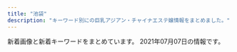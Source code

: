 ```yaml
---
title: "池袋"
description: "キーワード別にの巨乳アジアン・チャイナエステ嬢情報をまとめました。"
---
```


新着画像と新着キーワードをまとめています。
2021年07月07日の情報です。

<DmmAffiliateIns />
<KeywordTable
  shops={
    [
    {
        "station": "JR\u6c60\u888b\u99c5\u897f\u53e3",
        "name": "\u6e80\u6708\u5802",
        "url": "http://mangetsudou.tyo.cm/",
        "keywords": {},
        "img_links": []
    },
    {
        "url": "http://manian-ikebukuro.com/",
        "station": "JR\u6c60\u888b\u99c5\u6771\u53e3",
        "img_links": [
            "http://manian-ikebukuro.com/image/cast/cast_68_1_l.jpg",
            "http://manian-ikebukuro.com/image/cast/cast_71_1_s.jpg",
            "http://manian-ikebukuro.com/image/cast/cast_67_1_l.jpg",
            "http://manian-ikebukuro.com/image/cast/cast_64_1_s.jpg",
            "http://manian-ikebukuro.com/image/cast/cast_74_2_l.jpg",
            "http://manian-ikebukuro.com/img/bar_staff.png",
            "http://manian-ikebukuro.com/image/cast/cast_80_2_l.jpg",
            "http://manian-ikebukuro.com/image/cast/cast_47_2_l.jpg",
            "http://manian-ikebukuro.com/image/cast/cast_6_1_s.jpg",
            "http://manian-ikebukuro.com/image/cast/cast_73_2_l.jpg",
            "http://manian-ikebukuro.com/image/cast/10x10.jpg",
            "http://manian-ikebukuro.com/img/spSite.jpg",
            "http://manian-ikebukuro.com/image/cast/cast_73_1_s.jpg",
            "http://manian-ikebukuro.com/image/cast/cast_63_1_s.jpg",
            "http://manian-ikebukuro.com/image/cast/cast_80_1_s.jpg",
            "http://manian-ikebukuro.com/image/cast/cast_70_1_l.jpg",
            "http://manian-ikebukuro.com/img/bar_profile.png",
            "http://manian-ikebukuro.com/image/cast/cast_80_1_l.jpg",
            "http://manian-ikebukuro.com/image/cast/cast_63_1_l.jpg",
            "http://manian-ikebukuro.com/image/cast/cast_74_1_s.jpg",
            "http://manian-ikebukuro.com/img/header0.jpg",
            "http://manian-ikebukuro.com/image/cast/cast_47_1_s.jpg",
            "http://manian-ikebukuro.com/image/cast/cast_69_1_s.jpg",
            "http://manian-ikebukuro.com/image/cast/no_image.jpg",
            "http://manian-ikebukuro.com/image/cast/cast_68_1_s.jpg",
            "http://manian-ikebukuro.com/image/cast/cast_77_1_s.jpg",
            "http://manian-ikebukuro.com/image/cast/cast_67_2_l.jpg",
            "http://manian-ikebukuro.com/img/pickupGirl.png",
            "http://manian-ikebukuro.com/image/cast/cast_69_1_l.jpg",
            "http://manian-ikebukuro.com/img/news1.png",
            "http://manian-ikebukuro.com/img/tel.png",
            "http://manian-ikebukuro.com/image/cast/cast_67_1_s.jpg",
            "http://manian-ikebukuro.com/img/news3.png",
            "http://manian-ikebukuro.com/image/cast/cast_69_2_l.jpg",
            "http://manian-ikebukuro.com/image/cast/cast_68_2_l.jpg",
            "http://manian-ikebukuro.com/image/cast/cast_64_1_l.jpg",
            "http://manian-ikebukuro.com/image/cast/cast_75_1_s.jpg",
            "http://manian-ikebukuro.com/image/cast/cast_74_1_l.jpg",
            "http://manian-ikebukuro.com/img/QRcode.png",
            "http://manian-ikebukuro.com/sp/img/tel.png",
            "http://manian-ikebukuro.com/image/cast/cast_64_2_l.jpg",
            "http://manian-ikebukuro.com/image/cast/cast_77_2_l.jpg",
            "http://manian-ikebukuro.com/image/cast/cast_70_1_s.jpg",
            "http://manian-ikebukuro.com/image/cast/cast_47_1_l.jpg",
            "http://manian-ikebukuro.com/image/cast/cast_70_2_l.jpg",
            "http://manian-ikebukuro.com/img/line1.jpg",
            "http://manian-ikebukuro.com/image/cast/cast_73_1_l.jpg",
            "http://manian-ikebukuro.com/image/cast/cast_77_1_l.jpg"
        ],
        "keywords": {},
        "name": "\u6d17\u4f53\u30de\u30cb\u30a2"
    },
    {
        "name": "\u73ca\u745a\u6d77\u5cb8",
        "station": "JR\u6c60\u888b\u99c5\u6771\u53e3",
        "keywords": {
            "85": 16,
            "86": 34,
            "D": 25,
            "84": 54,
            "C": 64
        },
        "url": "http://ccgirl.work/",
        "img_links": [
            "http://www.ccgirl.work/staff/aya1.jpg",
            "http://ccgirl.work/staff/kayuri1.jpg",
            "http://ccgirl.work/staff/kayuri3.jpg",
            "http://www.ccgirl.work/staff/aya2.jpg",
            "http://www.ccgirl.work/img/bana02.jpg",
            "http://www.ccgirl.work/img/contentsbottom.png",
            "http://ccgirl.work/staff/riri1.jpg",
            "http://ccgirl.work/staff/aya2.jpg",
            "http://www.ccgirl.work/staff/koko1.jpg",
            "http://ccgirl.work/staff/aya1.jpg",
            "http://ccgirl.work/staff/koko2.jpg",
            "http://ccgirl.work/img/bana03.jpg",
            "http://ccgirl.work/staff/hana1.jpg",
            "http://ccgirl.work/staff/kayuri2.jpg",
            "http://ccgirl.work/img/interior.jpg",
            "http://ccgirl.work/staff/ai3.jpg",
            "http://www.ccgirl.work/staff/riri1.jpg",
            "http://ccgirl.work/staff/riri2.jpg",
            "http://www.ccgirl.work/staff/ai2.jpg",
            "http://www.ccgirl.work/img/bana03.jpg",
            "http://www.ccgirl.work/img/icon/new.jpg",
            "http://ccgirl.work/staff/ai2.jpg",
            "http://ccgirl.work/staff/koko1.jpg",
            "http://www.ccgirl.work/staff/aya3.jpg",
            "http://www.ccgirl.work/staff/ai1.jpg",
            "http://www.ccgirl.work/staff/ai3.jpg",
            "http://ccgirl.work/staff/ai1.jpg",
            "http://ccgirl.work/img/icon/new.jpg",
            "http://www.ccgirl.work/staff/kayuri1.jpg",
            "http://www.ccgirl.work/staff/hana1.jpg",
            "http://ccgirl.work/img/bana02.jpg",
            "http://ccgirl.work/img/s/s_qa.png",
            "http://www.ccgirl.work/img/s/s_qa.png",
            "http://www.ccgirl.work/img/interior.jpg",
            "http://ccgirl.work/staff/aya3.jpg",
            "http://ccgirl.work/img/contentsbottom.png"
        ]
    },
    {
        "url": "http://c-sun2.com/",
        "station": "JR\u6c60\u888b\u99c5\u897f\u53e3",
        "img_links": [
            "http://c-sun2.com/image/cast/cast_534_2_l.jpg",
            "http://c-sun2.com/image/cast/cast_393_1_l.jpg",
            "http://c-sun2.com/image/cast/cast_326_1_l.jpg",
            "http://c-sun2.com/image/cast/cast_362_1_l.jpg",
            "http://c-sun2.com/img/header.jpg",
            "http://c-sun2.com/image/cast/cast_473_1_l.jpg",
            "http://c-sun2.com/image/cast/cast_362_2_l.jpg",
            "http://c-sun2.com/image/cast/cast_473_2_l.jpg",
            "http://c-sun2.com/image/cast/cast_492_2_l.jpg",
            "http://c-sun2.com/image/cast/cast_496_1_l.jpg",
            "http://c-sun2.com/image/cast/cast_496_2_l.jpg",
            "http://c-sun2.com/image/cast/cast_360_1_l.jpg",
            "http://c-sun2.com/image/cast/cast_466_2_l.jpg",
            "http://c-sun2.com/image/shame/192_1_l.jpg",
            "http://c-sun2.com/image/cast/cast_485_1_l.jpg",
            "http://c-sun2.com/img/bar_profile.png",
            "http://c-sun2.com/img/bar_therapist.png",
            "http://c-sun2.com/image/cast/cast_485_2_l.jpg",
            "http://c-sun2.com/image/cast/cast_390_2_l.jpg",
            "http://c-sun2.com/image/cast/cast_393_2_l.jpg",
            "http://c-sun2.com/image/cast/cast_453_1_l.jpg",
            "http://c-sun2.com/image/cast/cast_471_1_l.jpg",
            "http://c-sun2.com/img/topbar_camp.png",
            "http://c-sun2.com/img/bar_grallery.png",
            "http://c-sun2.com/image/cast/cast_533_1_l.jpg",
            "http://c-sun2.com/img/topbar_news.png",
            "http://c-sun2.com/image/cast/cast_453_2_l.jpg",
            "http://c-sun2.com/image/cast/cast_534_1_l.jpg",
            "http://c-sun2.com/image/cast/cast_390_1_l.jpg",
            "http://c-sun2.com/image/cast/cast_360_2_l.jpg",
            "http://c-sun2.com/img/icon/new.png",
            "http://c-sun2.com/image/cast/cast_357_1_l.jpg",
            "http://c-sun2.com/image/cast/cast_492_1_l.jpg",
            "http://c-sun2.com/img/event/camp3.jpg",
            "http://c-sun2.com/image/cast/cast_533_2_l.jpg",
            "http://c-sun2.com/image/cast/cast_357_2_l.jpg",
            "http://c-sun2.com/image/cast/cast_466_1_l.jpg",
            "http://c-sun2.com/image/cast/cast_484_1_l.jpg",
            "http://c-sun2.com/image/cast/cast_471_2_l.jpg",
            "http://c-sun2.com/image/cast/cast_326_2_l.jpg",
            "http://c-sun2.com/image/cast/cast_524_2_l.jpg",
            "http://c-sun2.com/image/cast/cast_484_2_l.jpg",
            "http://c-sun2.com/image/cast/cast_524_1_l.jpg",
            "http://c-sun2.com/image/cast/cast_580_1_l.jpg",
            "http://c-sun2.com/img/topbar_osusume.png"
        ],
        "name": "\u30b9\u30a4\u30fc\u30c8\u30de\u30c3\u30c8",
        "keywords": {
            "83": 7,
            "84": 5,
            "85": 2,
            "81": 2,
            "82": 8
        }
    },
    {
        "keywords": {
            "88": 1,
            "86": 2,
            "82": 2,
            "85": 10,
            "95": 1,
            "89": 3,
            "C": 20,
            "87": 1,
            "E": 1,
            "93": 1,
            "D": 4,
            "G": 1
        },
        "name": "\u30b7\u30e3\u30fc\u30ed\u30c3\u30c8\u59eb",
        "url": "http://www.i-rlx.info/",
        "station": "JR\u6c60\u888b\u99c5\u897f\u53e3(\u5317)",
        "img_links": [
            "http://www.i-rlx.info/i/room/r02.jpg",
            "http://www.i-rlx.info/images/upload/eeb5d9caa554018e.jpg",
            "http://www.i-rlx.info/images/upload/thumb/d9467bde93e01a59.jpg",
            "http://www.i-rlx.info/girl/04.jpg",
            "http://www.i-rlx.info/images/upload/888936484d714117.jpg",
            "http://www.i-rlx.info/images/upload/c3c01fea3cdcaa08.jpg",
            "http://www.i-rlx.info/images/info.jpg",
            "http://www.i-rlx.info/images/index_11.jpg",
            "http://www.i-rlx.info/images/upload/d9467bde93e01a59.jpg",
            "http://www.i-rlx.info/images/index_01.jpg",
            "http://www.i-rlx.info/images/upload/thumb/bb2bfea87a6127cc.jpg",
            "http://www.i-rlx.info/images/upload/thumb/22c78aefa047b678.jpg",
            "http://www.i-rlx.info/images/upload/4d0e657eefdddf42.jpg",
            "http://www.i-rlx.info/images/index_10.jpg",
            "http://www.i-rlx.info/girl/08.jpg",
            "http://www.i-rlx.info/images/sub_18.jpg",
            "http://www.i-rlx.info/images/rec_16.jpg",
            "http://www.i-rlx.info/i/girl/03.jpg",
            "http://www.i-rlx.info/i/room/r03.jpg",
            "http://www.i-rlx.info/images/upload/ac8e7ec3ac179feb.jpg",
            "http://www.i-rlx.info/images/index_19.jpg",
            "http://www.i-rlx.info/images/index_28.jpg",
            "http://www.i-rlx.info/i/room/r04.jpg",
            "http://www.i-rlx.info/images/upload/bb2bfea87a6127cc.jpg",
            "http://www.i-rlx.info/images/upload/thumb/bb8a47bc98c64e87.jpg",
            "http://www.i-rlx.info/images/index_34.jpg",
            "http://www.i-rlx.info/images/upload/thumb/95e8548329763630.jpg",
            "http://www.i-rlx.info/images/upload/thumb/3a57edcf235cfd8e.jpg",
            "http://www.i-rlx.info/images/upload/thumb/c3c01fea3cdcaa08.jpg",
            "http://www.i-rlx.info/i/room/r01.jpg",
            "http://www.i-rlx.info/i/girl/01.jpg",
            "http://www.i-rlx.info/i/girl/05.jpg",
            "http://www.i-rlx.info/images/index_23.jpg",
            "http://www.i-rlx.info/images/upload/thumb/dc8f1b616e622b2a.jpg",
            "http://www.i-rlx.info/images/info_16.jpg",
            "http://www.i-rlx.info/images/index_21.jpg",
            "http://www.i-rlx.info/images/index_22.jpg",
            "http://www.i-rlx.info/images/index_30.jpg",
            "http://www.i-rlx.info/girl/01.jpg",
            "http://www.i-rlx.info/images/index_36.jpg",
            "http://www.i-rlx.info/images/upload/thumb/ac8e7ec3ac179feb.jpg",
            "http://www.i-rlx.info/images/index_37.jpg",
            "http://www.i-rlx.info/images/rec.jpg",
            "http://www.i-rlx.info/images/upload/de66c0c17276977c.jpg",
            "http://www.i-rlx.info/i/girl/04.jpg",
            "http://www.i-rlx.info/images/index_29.jpg",
            "http://www.i-rlx.info/images/staff_16.jpg",
            "http://www.i-rlx.info/images/upload/7d800b2f3fde617b.jpg",
            "http://www.i-rlx.info/images/index_02.jpg",
            "http://www.i-rlx.info/images/index_33.jpg",
            "http://www.i-rlx.info/images/index_15.jpg",
            "http://www.i-rlx.info/images/index_06.jpg",
            "http://www.i-rlx.info/images/upload/thumb/9e42414005a99f48.jpg",
            "http://www.i-rlx.info/images/index_14.jpg",
            "http://www.i-rlx.info/images/upload/5f15caf7f272770f.jpg",
            "http://www.i-rlx.info/images/upload/thumb/8b3827a7b665921d.jpg",
            "http://www.i-rlx.info/images/index_17.jpg",
            "http://www.i-rlx.info/images/index_09.jpg",
            "http://www.i-rlx.info/images/upload/thumb/bc0752fe4e53b8c6.jpg",
            "http://www.i-rlx.info/images/upload/thumb/eeb5d9caa554018e.jpg",
            "http://www.i-rlx.info/images/upload/22c78aefa047b678.jpg",
            "http://www.i-rlx.info/images/index_12.jpg",
            "http://www.i-rlx.info/girl/017.jpg",
            "http://www.i-rlx.info/girl/018.jpg",
            "http://www.i-rlx.info/girl/06.jpg",
            "http://www.i-rlx.info/i/girl/02.jpg",
            "http://www.i-rlx.info/images/index_03.jpg",
            "http://www.i-rlx.info/images/upload/thumb/5f15caf7f272770f.jpg",
            "http://www.i-rlx.info/images/upload/dc8f1b616e622b2a.jpg",
            "http://www.i-rlx.info/images/upload/thumb/de66c0c17276977c.jpg",
            "http://www.i-rlx.info/images/upload/9e42414005a99f48.jpg",
            "http://www.i-rlx.info/images/upload/95e8548329763630.jpg",
            "http://www.i-rlx.info/images/upload/thumb/888936484d714117.jpg",
            "http://www.i-rlx.info/images/upload/b0bbe23232bed8aa.jpg",
            "http://www.i-rlx.info/images/index_35_01.jpg",
            "http://www.i-rlx.info/images/upload/8b3827a7b665921d.jpg",
            "http://www.i-rlx.info/images/upload/bb8a47bc98c64e87.jpg",
            "http://www.i-rlx.info/images/index_04.jpg",
            "http://www.i-rlx.info/girl/02.jpg",
            "http://www.i-rlx.info/images/index_08.jpg",
            "http://www.i-rlx.info/images/index_13.jpg",
            "http://www.i-rlx.info/images/sub_21.jpg",
            "http://www.i-rlx.info/images/upload/bc0752fe4e53b8c6.jpg",
            "http://www.i-rlx.info/images/upload/thumb/7d800b2f3fde617b.jpg",
            "http://www.i-rlx.info/images/03.jpg",
            "http://www.i-rlx.info/images/index_07.jpg",
            "http://www.i-rlx.info/images/upload/thumb/19b76df66faf0b12.jpg",
            "http://www.i-rlx.info/images/index_31.jpg",
            "http://www.i-rlx.info/images/upload/thumb/4d0e657eefdddf42.jpg",
            "http://www.i-rlx.info/images/upload/thumb/2e67f8f88df2761d.jpg",
            "http://www.i-rlx.info/images/index_27.jpg",
            "http://www.i-rlx.info/images/index_18.jpg",
            "http://www.i-rlx.info/girl/05.jpg",
            "http://www.i-rlx.info/images/index_24.jpg",
            "http://www.i-rlx.info/images/index_39.jpg",
            "http://www.i-rlx.info/images/upload/3a57edcf235cfd8e.jpg",
            "http://www.i-rlx.info/images/upload/thumb/b0bbe23232bed8aa.jpg",
            "http://www.i-rlx.info/images/index_20.jpg",
            "http://www.i-rlx.info/images/upload/2e67f8f88df2761d.jpg",
            "http://www.i-rlx.info/images/index_26.jpg",
            "http://www.i-rlx.info/images/upload/19b76df66faf0b12.jpg"
        ]
    },
    {
        "img_links": [
            "http://www.yurari-massage.work/img/st21.jpg",
            "http://www.yurari-massage.work/img/sta22.jpg",
            "http://www.yurari-massage.work/img/st32.jpg",
            "http://www.yurari-massage.work/img/m1.jpg",
            "http://www.yurari-massage.work/img/st027.jpg",
            "http://www.yurari-massage.work/img/campian.jpg",
            "http://www.yurari-massage.work/img/sta31.jpg",
            "http://www.yurari-massage.work/img/st27.jpg",
            "http://www.yurari-massage.work/img/m20.jpg",
            "http://www.yurari-massage.work/img/sta7.jpg",
            "http://www.yurari-massage.work/img/sta32.jpg",
            "http://www.yurari-massage.work/img/credit.jpg",
            "http://www.yurari-massage.work/img/st25.jpg",
            "http://www.yurari-massage.work/img/m50.jpg",
            "http://www.yurari-massage.work/img/m10.jpg",
            "http://www.yurari-massage.work/img/mobile.png",
            "http://www.yurari-massage.work/img/m2.jpg",
            "http://www.yurari-massage.work/img/st22.jpg",
            "http://www.yurari-massage.work/img/m5.jpg",
            "http://www.yurari-massage.work/img/st031.jpg",
            "http://www.yurari-massage.work/img/botton3.jpg",
            "http://www.yurari-massage.work/img/st30.jpg",
            "http://www.yurari-massage.work/img/sta21.jpg",
            "http://www.yurari-massage.work/img/head.jpg",
            "http://www.yurari-massage.work/img/sta29.jpg",
            "http://www.yurari-massage.work/img/st4.jpg",
            "http://www.yurari-massage.work/img/st021.jpg",
            "http://www.yurari-massage.work/img/m6.jpg",
            "http://www.yurari-massage.work/img/m60.jpg",
            "http://www.yurari-massage.work/img/sta27.jpg",
            "http://www.yurari-massage.work/img/st31.jpg",
            "http://www.yurari-massage.work/img/st022.jpg",
            "http://www.yurari-massage.work/img/m40.jpg",
            "http://www.yurari-massage.work/img/sta25.jpg",
            "http://www.yurari-massage.work/img/m30.jpg",
            "http://www.yurari-massage.work/img/st29.jpg",
            "http://www.yurari-massage.work/img/st030.jpg",
            "http://www.yurari-massage.work/img/st032.jpg",
            "http://www.yurari-massage.work/img/m4.jpg",
            "http://www.yurari-massage.work/img/st7.jpg",
            "http://www.yurari-massage.work/img/sta26.jpg",
            "http://www.yurari-massage.work/img/sta30.jpg",
            "http://www.yurari-massage.work/img/st026.jpg",
            "http://www.yurari-massage.work/img/st07.jpg",
            "http://www.yurari-massage.work/img/m3.jpg",
            "http://www.yurari-massage.work/img/st26.jpg"
        ],
        "url": "http://www.yurari-massage.work/",
        "keywords": {
            "86": 28,
            "88": 5,
            "87": 6,
            "D": 14,
            "C": 24,
            "E": 8
        },
        "name": "\u3086\u3089\u308a",
        "station": "JR\u6c60\u888b\u99c5\u897f\u53e3(\u5317)"
    },
    {
        "station": "JR\u6c60\u888b\u99c5\u897f\u53e3",
        "img_links": [
            "http://tsukinokoi.com/img/staff/152008703796356600.jpg",
            "http://tsukinokoi.com/img/staff/148586605222864500.jpg",
            "http://tsukinokoi.com/img/staff/142919725579809100.png",
            "http://tsukinokoi.com/img/staff/148586605226742500.jpg",
            "http://tsukinokoi.com/img/staff/153079932824200700.jpg",
            "http://tsukinokoi.com/img/staff/155611310658540500.jpg",
            "http://tsukinokoi.com/images/pickupGirl2014.png",
            "http://tsukinokoi.com/images/event/2020/m07.png",
            "http://tsukinokoi.com/img/staff/144652745411466600.jpg",
            "http://tsukinokoi.com/images/bar_top.png",
            "http://tsukinokoi.com/img/staff/148256052554824000.jpg",
            "http://tsukinokoi.com/images/bar_staff.png",
            "http://tsukinokoi.com/img/staff/148073918839938900.jpg",
            "http://tsukinokoi.com/images/bar_gallery.png",
            "http://tsukinokoi.com/images/QRcode.png",
            "http://tsukinokoi.com/img/staff/155204782386136400.jpg",
            "http://tsukinokoi.com/img/staff/155818741107218300.jpg",
            "http://tsukinokoi.com/images/news1.png",
            "http://tsukinokoi.com/images/news3.png",
            "http://tsukinokoi.com/img/staff/151584629124140300.jpg",
            "http://tsukinokoi.com/img/staff/154673852166026500.jpg",
            "http://tsukinokoi.com/img/staff/160622584020640000.jpg"
        ],
        "keywords": {
            "\u30bb\u30af\u30b7\u30fc": 1
        },
        "name": "\u6708\u306e\u604b",
        "url": "http://tsukinokoi.com/"
    },
    {
        "station": "JR\u6c60\u888b\u99c5\u6771\u53e3",
        "keywords": {},
        "url": "http://iris.iest.info/",
        "name": "\u30b9\u30de\u30a4\u30eb",
        "img_links": []
    },
    {
        "url": "http://salon-arm.com/",
        "name": "\u30a2\u30ed\u30de\u30ed\u30de\u30f3\u30b9",
        "keywords": {
            "C": 21
        },
        "station": "JR\u6c60\u888b\u99c5\u897f\u53e3",
        "img_links": [
            "http://salon-arm.com/staff/yuuka/01mb.jpg",
            "http://salon-arm.com/staff/emi/01.jpg",
            "http://salon-arm.com/staff/ai/01mb.jpg",
            "http://salon-arm.com/staff/mai/01.jpg",
            "http://salon-arm.com/staff/kaori/01mb.jpg",
            "http://salon-arm.com/staff/saya/01.jpg",
            "http://salon-arm.com/staff/ringo/01mb.jpg",
            "http://salon-arm.com/img/att.jpg",
            "http://salon-arm.com/staff/midori/01.jpg",
            "http://salon-arm.com/staff/emi/01mb.jpg",
            "http://salon-arm.com/staff/kaori/01.jpg",
            "http://salon-arm.com/staff/mai/01mb.jpg",
            "http://salon-arm.com/staff/yuuka/01.jpg",
            "http://salon-arm.com/staff/saya/01mb.jpg",
            "http://salon-arm.com/staff/ichigo/01mb.jpg",
            "http://salon-arm.com/staff/reina/01.jpg",
            "http://salon-arm.com/staff/ringo/01.jpg",
            "http://salon-arm.com/img/ttl_tnew.png",
            "http://salon-arm.com/img/ttl_concept.png",
            "http://salon-arm.com/staff/ai/01.jpg",
            "http://salon-arm.com/i/files/homeimg.jpg",
            "http://salon-arm.com/staff/rika/01.jpg",
            "http://salon-arm.com/pic/top.png",
            "http://salon-arm.com/img/ttl_line.png",
            "http://salon-arm.com/pic/head.png",
            "http://salon-arm.com/staff/ichigo/01.jpg",
            "http://salon-arm.com/staff/nana/01mb.jpg",
            "http://salon-arm.com/img/ttl_staff.png",
            "http://salon-arm.com/staff/midori/01mb.jpg",
            "http://salon-arm.com/staff/nana/01.jpg",
            "http://salon-arm.com/img/ttl_mobile.png",
            "http://salon-arm.com/staff/rika/01mb.jpg",
            "http://salon-arm.com/staff/reina/01mb.jpg"
        ]
    },
    {
        "station": "JR\u6c60\u888b\u99c5\u897f\u53e3",
        "url": "http://koi.este.work/",
        "name": "\u604b",
        "keywords": {
            "C": 14,
            "D": 21,
            "86": 7,
            "83": 21,
            "85": 7
        },
        "img_links": [
            "http://koi.este.work/2/uploadimg/1577672563.jpg",
            "http://koi.este.work/mens-esthe.png",
            "http://koi.este.work/top.jpg",
            "http://koi.este.work/b_news.png",
            "http://koi.este.work/tennai2.jpg",
            "http://koi.este.work/tennai3.jpg",
            "http://koi.este.work/up_5_3_0.jpg",
            "http://koi.este.work/tennai.png",
            "http://koi.este.work/2/uploadimg/1601879728.jpg",
            "http://koi.este.work/t3.jpg",
            "http://koi.este.work/t1.jpg",
            "http://momipara.jp/img/link/momi88.jpg",
            "http://koi.este.work/tennai4.jpg",
            "http://koi.este.work/b_girl.png",
            "http://koi.este.work/2/uploadimg/1579481243.jpg",
            "http://koi.este.work/2/uploadimg/1565558725.jpg"
        ]
    },
    {
        "url": "https://www.aroma-angels.net/",
        "img_links": [
            "http://www.aroma-angels.net/asset/img/spacer300x450.png",
            "https://www.aroma-angels.net/images/ml_11_1_1285.jpg",
            "https://menlog.net/link/menlog20040.jpg",
            "http://www.aroma-angels.net/images/mt_10_1_506.jpg",
            "https://www.aroma-angels.net/images/mc_1_2_105.jpg",
            "https://www.aroma-angels.net/images/mc_1_2_1092.jpg",
            "https://www.aroma-angels.net/images/ml_11_1_425.jpg",
            "https://www.aroma-angels.net/images/mt_10_1_105.jpg",
            "https://www.aroma-angels.net/images/up_5_5_0.jpg",
            "https://www.aroma-angels.net/images/up_5_7_0.jpg",
            "https://www.aroma-angels.net/images/mc_1_1_446.jpg",
            "https://www.aroma-angels.net/images/ml_11_1_314.jpg",
            "https://www.aroma-angels.net/images/ml_11_1_144.jpg",
            "https://www.aroma-angels.net/images/mc_1_3_314.jpg",
            "http://www.aroma-angels.net/asset/img/spacer900x360.png",
            "http://www.aroma-angels.net/images/up_5_7_0.jpg",
            "https://estama.jp/assets_new/default/pc/img/page/link/estama_200_40.png",
            "https://www.aroma-angels.net/images/mt_10_1_505.jpg",
            "https://www.aroma-angels.net/images/up_5_11_0.jpeg",
            "https://www.aroma-angels.net/images/ml_11_1_445.jpg",
            "https://www.aroma-angels.net/images/ml_11_1_507.jpg",
            "https://www.aroma-angels.net/asset/img/spacer300x450.png",
            "https://www.aroma-angels.net/images/ml_11_1_268.jpg",
            "https://www.aroma-angels.net/images/mc_1_1_144.jpg",
            "https://www.aroma-angels.net/asset/img/spacer_gallery.png",
            "https://www.aroma-angels.net/images/mc_1_1_1064.jpg",
            "http://www.aroma-angels.net/images/mt_10_1_105.jpg",
            "http://www.aroma-angels.net/images/up_5_26_0.jpg",
            "https://www.aroma-angels.net/images/up_5_9_0.jpg",
            "https://www.aroma-angels.net/images/ml_11_1_505.jpg",
            "http://www.aroma-angels.net/images/up_5_10_0.jpg",
            "https://www.aroma-angels.net/images/mc_1_1_507.jpg",
            "https://www.aroma-angels.net/asset/img/top.jpg",
            "https://www.aroma-angels.net/images/up_5_26_0.jpg",
            "http://www.aroma-angels.net/asset/img/top2.jpg",
            "http://www.aroma-angels.net/images/mt_10_1_144.jpg",
            "https://www.aroma-angels.net/images/up_5_17_0.jpg",
            "https://www.aroma-angels.net/images/ml_11_1_1272.jpg",
            "https://www.aroma-angels.net/images/mt_10_1_506.jpg",
            "https://www.aroma-angels.net/images/up_5_25_0.jpg",
            "https://www.aroma-angels.net/images/up_5_27_0.jpg",
            "https://www.aroma-angels.net/images/ml_11_1_1338.jpg",
            "http://www.aroma-angels.net/images/up_5_9_0.jpg",
            "https://www.aroma-angels.net/asset/img/spacer900x360.png",
            "https://www.aroma-angels.net/images/ml_11_1_239.jpg",
            "https://www.aroma-angels.net/images/ml_11_1_960.jpg",
            "https://www.aroma-angels.net/images/ml_11_1_1698.jpeg",
            "https://www.aroma-angels.net/images/mc_1_1_1338.jpg",
            "https://www.aroma-angels.net/images/ml_11_1_1092.jpg",
            "https://www.aroma-angels.net/images/link/link_34.jpg",
            "https://www.aroma-angels.net/images/link/link_19.jpg",
            "http://www.aroma-angels.net/images/up_5_27_0.jpg",
            "https://www.aroma-angels.net/images/ml_11_1_208.jpg",
            "https://www.aroma-angels.net/images/up_5_13_0.jpg",
            "https://www.aroma-angels.net/images/mt_10_1_144.jpg",
            "https://www.aroma-angels.net/images/ml_11_1_446.jpg",
            "https://www.aroma-angels.net/images/up_5_23_0.jpg",
            "https://www.aroma-angels.net/images/mc_1_2_144.jpg",
            "https://www.aroma-angels.net/images/ml_11_1_1411.jpg",
            "https://www.aroma-angels.net/images/ml_11_1_1064.jpg",
            "https://www.aroma-angels.net/images/mc_1_2_314.jpg",
            "https://www.aroma-angels.net/images/ml_11_1_240.jpg",
            "https://www.aroma-angels.net/images/link/link_27.jpg",
            "https://www.aroma-angels.net/images/mc_1_1_314.jpg",
            "https://www.aroma-angels.net/images/mc_1_1_1092.jpg",
            "https://www.aroma-angels.net/images/up_5_10_0.jpg",
            "http://www.aroma-angels.net/images/mt_10_1_508.jpg",
            "http://www.aroma-angels.net/images/up_5_5_0.jpg",
            "https://www.aroma-angels.net/images/up_5_6_0.jpg",
            "https://www.aroma-angels.net/images/mc_1_2_445.jpg",
            "https://www.aroma-angels.net/images/up_5_12_0.jpg",
            "https://www.aroma-angels.net/images/mt_10_1_446.jpg",
            "http://www.aroma-angels.net/images/mt_10_1_505.jpg",
            "http://www.aroma-angels.net/images/link/link_34.jpg",
            "https://www.aroma-angels.net/images/ml_11_1_508.jpg",
            "https://www.aroma-angels.net/images/ml_11_1_105.jpg",
            "https://www.aroma-angels.net/images/mc_1_1_445.jpg",
            "http://www.aroma-angels.net/images/link/link_27.jpg",
            "http://www.aroma-angels.net/images/mt_10_1_446.jpg",
            "https://www.aroma-angels.net/images/up_5_22_0.jpg",
            "https://www.aroma-angels.net/images/ml_11_1_2202.jpg",
            "https://www.aroma-angels.net/images/link/link_37.png",
            "https://www.aroma-angels.net/images/up_5_18_0.jpg",
            "https://www.aroma-angels.net/images/mc_1_1_2202.jpg",
            "https://www.aroma-angels.net/images/ml_11_1_882.jpg",
            "https://www.aroma-angels.net/images/mc_1_1_508.jpg",
            "http://www.aroma-angels.net/images/link/link_37.png",
            "http://www.aroma-angels.net/asset/img/top.jpg",
            "https://www.aroma-angels.net/images/ml_11_1_241.jpg",
            "https://www.aroma-angels.net/images/up_5_14_0.jpg",
            "http://www.aroma-angels.net/images/up_5_17_0.jpg",
            "https://www.aroma-angels.net/images/mt_10_1_508.jpg",
            "http://www.aroma-angels.net/images/link/link_15.jpg",
            "https://www.aroma-angels.net/images/link/link_15.jpg",
            "https://www.aroma-angels.net/asset/img/top2.jpg",
            "https://www.aroma-angels.net/images/mc_1_2_960.jpg",
            "http://www.aroma-angels.net/images/up_5_25_0.jpg",
            "https://www.aroma-angels.net/images/up_5_19_0.jpg",
            "https://www.aroma-angels.net/images/mc_1_1_882.jpg",
            "https://www.aroma-angels.net/images/ml_11_1_506.jpg",
            "https://www.aroma-angels.net/images/mc_1_1_960.jpg",
            "http://www.aroma-angels.net/images/up_5_6_0.jpg",
            "http://www.aroma-angels.net/images/up_5_23_0.jpg",
            "https://www.aroma-angels.net/images/mc_1_1_506.jpg",
            "https://www.aroma-angels.net/images/mc_1_1_105.jpg",
            "http://www.aroma-angels.net/images/up_5_22_0.jpg",
            "https://www.aroma-angels.net/images/mc_1_1_505.jpg",
            "https://www.aroma-angels.net/images/up_5_15_0.jpg",
            "https://www.aroma-angels.net/images/link/link_31.jpg",
            "http://www.aroma-angels.net/images/up_5_8_0.jpg",
            "http://www.aroma-angels.net/images/link/link_31.jpg",
            "https://www.aroma-angels.net/images/up_5_8_0.jpg"
        ],
        "keywords": {
            "D": 21,
            "E": 2,
            "88": 7,
            "85": 17,
            "C": 50,
            "86": 6,
            "83": 2,
            "87": 8
        },
        "station": "JR\u6c60\u888b\u99c5\u897f\u53e3",
        "name": "AromaAngels\uff5e\u6c60\u888b\u30a2\u30ed\u30de\u30a8\u30f3\u30b8\u30a7\u30eb\u30ba\uff5e"
    },
    {
        "img_links": [
            "https://www.relax-es.net/img/bana02.jpg",
            "https://www.relax-es.net/w200-p300/img/uploadfile/imgpc01601942105.jpg",
            "https://www.relax-es.net/w160-p400/img/uploadfile/imgpc01601942123.jpg",
            "https://www.relax-es.net/reborn/img/project-5.jpg",
            "https://www.relax-es.net/img/s/area06.png",
            "https://www.relax-es.net/w230-p230/img/uploadfile/img_1601600792.jpg",
            "https://www.relax-es.net/img/uploadfile/imgpc01608535716.jpg",
            "https://www.relax-es.net/w200-p300/img/uploadfile/imgpc01601602761.jpg",
            "https://www.relax-es.net/img/uploadfile/imgpc01601602269.jpg",
            "https://www.relax-es.net/w160-p400/img/uploadfile/imgpc01601601975.jpg",
            "https://www.relax-es.net/w200-p80/img/uploadfile/imgpc01601603008.jpg",
            "https://www.relax-es.net/reborn/img/project-1.jpg",
            "https://www.relax-es.net/img/uploadfile/imgpc01601602761.jpg",
            "https://www.relax-es.net/img/bana04.jpg",
            "https://www.relax-es.net/img/uploadfile/imgpc01601602188.jpg",
            "https://www.relax-es.net/img/uploadfile/1601603998.png",
            "https://www.relax-es.net/reborn/img/difmain.png",
            "https://www.relax-es.net/img/num4.png",
            "https://www.relax-es.net/reborn/img/project-4.jpg",
            "https://www.relax-es.net/w160-p400/img/uploadfile/imgpc01601602326.jpg",
            "https://www.relax-es.net/img/s/area04.png",
            "https://www.relax-es.net/w160-p400/img/uploadfile/imgpc01601602269.jpg",
            "https://www.relax-es.net/img/kantan.jpg",
            "https://www.relax-es.net/img/uploadfile/imgpc01601601781.jpg",
            "https://www.relax-es.net/img/uploadfile/imgpc01608535826.jpg",
            "https://www.relax-es.net/w160-p400/img/uploadfile/imgpc01601602443.jpg",
            "https://www.relax-es.net/reborn/img/beaf.png",
            "https://www.relax-es.net/img/companioncoment.png",
            "https://www.relax-es.net/img/bana03.jpg",
            "https://www.relax-es.net/w200-p300/img/uploadfile/imgpc01608535826.jpg",
            "https://www.relax-es.net/img/uploadfile/imgpc01601942092.jpg",
            "https://www.relax-es.net/img/s/area03.png",
            "https://www.relax-es.net/w160-p400/img/uploadfile/imgpc01601942092.jpg",
            "https://www.relax-es.net/w160-p400/img/uploadfile/imgpc01601602016.jpg",
            "https://www.relax-es.net/w160-p400/img/uploadfile/imgpc01601602761.jpg",
            "https://www.relax-es.net/img/uploadfile/imgpc01601601975.jpg",
            "https://www.relax-es.net/w200-p300/img/uploadfile/imgpc01601602443.jpg",
            "https://www.relax-es.net/img/s/area05.png",
            "https://www.relax-es.net/img/num3.png",
            "https://www.relax-es.net/w160-p400/img/uploadfile/imgpc01601602403.jpg",
            "https://www.relax-es.net/img/uploadfile/imgpc01601602890.jpg",
            "https://www.relax-es.net/img/uploadfile/imgpc01601942165.jpg",
            "https://www.relax-es.net/img/uploadfile/imgpc01601603008.jpg",
            "https://www.relax-es.net/w160-p400/img/uploadfile/imgpc01601942105.jpg",
            "https://www.relax-es.net/img/uploadfile/imgpc01608535783.jpg",
            "https://www.relax-es.net/img/s/area01.png",
            "https://www.relax-es.net/img/s/area02.png",
            "https://www.relax-es.net/w160-p400/img/uploadfile/imgpc01608535716.jpg",
            "https://www.relax-es.net/reborn/img/project-6.jpg",
            "https://www.relax-es.net/w200-p300/img/uploadfile/imgpc01601602269.jpg",
            "https://www.relax-es.net/img/icon/new.png",
            "https://www.relax-es.net/img/uploadfile/imgpc01601602970.jpg",
            "https://www.relax-es.net/w160-p400/img/uploadfile/imgpc01601603008.jpg",
            "https://www.relax-es.net/w160-p400/img/uploadfile/imgpc01601601781.jpg",
            "https://www.relax-es.net/w200-p300/img/uploadfile/imgpc01608535716.jpg",
            "https://www.relax-es.net/img/uploadfile/imgpc01601942105.jpg",
            "https://www.relax-es.net/w200-p300/img/uploadfile/imgpc01601602016.jpg",
            "https://www.relax-es.net/img/syscard.png",
            "https://www.relax-es.net/img/uploadfile/imgpc01601602676.jpg",
            "https://www.relax-es.net/reborn/img/difsub.png",
            "https://www.relax-es.net/w160-p400/img/uploadfile/imgpc01601602188.jpg",
            "https://www.relax-es.net/img/num1.png",
            "https://www.relax-es.net/img/uploadfile/imgpc01601602403.jpg",
            "https://www.relax-es.net/w200-p300/img/uploadfile/imgpc01601602403.jpg",
            "https://www.relax-es.net/w160-p400/img/uploadfile/imgpc01601942165.jpg",
            "https://www.relax-es.net/img/num2.png",
            "https://www.relax-es.net/img/bana07.jpg",
            "https://www.relax-es.net/img/uploadfile/img_1601600792.jpg",
            "https://www.relax-es.net/w200-p300/img/uploadfile/imgpc01601603008.jpg",
            "https://www.relax-es.net/img/bana10.jpg",
            "https://www.relax-es.net/img/area.jpg",
            "https://www.relax-es.net/w160-p400/img/uploadfile/imgpc01608535915.jpg",
            "https://www.relax-es.net/img/bana01.jpg",
            "https://www.relax-es.net/w160-p400/img/uploadfile/imgpc01601942142.jpg",
            "https://www.relax-es.net/img/uploadfile/imgpc01601602016.jpg",
            "https://www.relax-es.net/img/uploadfile/imgpc01601942123.jpg",
            "https://www.relax-es.net/reborn/img/project-3.jpg",
            "https://www.relax-es.net/w160-p400/img/uploadfile/imgpc01601602890.jpg",
            "https://www.relax-es.net/reborn/img/project-2.jpg",
            "https://www.relax-es.net/img/bana05.jpg",
            "https://www.relax-es.net/w160-p400/img/uploadfile/imgpc01608535826.jpg",
            "https://www.relax-es.net/w160-p400/img/uploadfile/imgpc01608535783.jpg",
            "https://www.relax-es.net/w160-p400/img/uploadfile/imgpc01601602970.jpg",
            "https://www.relax-es.net/img/num5.png",
            "https://www.relax-es.net/img/uploadfile/imgpc01601602443.jpg",
            "https://www.relax-es.net/img/uploadfile/img_1601600707.jpg",
            "https://www.relax-es.net/reborn/img/backBtn.png",
            "https://www.relax-es.net/w160-p400/img/uploadfile/imgpc01601602676.jpg",
            "https://www.relax-es.net/reborn/img/concpet.png",
            "https://www.relax-es.net/w300-p200/img/uploadfile/imgpc01601603008.jpg"
        ],
        "url": "https://www.relax-es.net/",
        "name": "New RELAX TIME",
        "station": "JR\u6c60\u888b\u99c5\u897f\u53e3(\u5317)",
        "keywords": {
            "90": 8,
            "E": 66,
            "F": 27,
            "89": 51,
            "87": 20,
            "D": 42,
            "C": 33,
            "88": 56
        }
    },
    {
        "img_links": [
            "http://awakoku.net/girls/hana2.jpg",
            "http://awakoku.net/image/header.jpg",
            "http://awakoku.net/girls/runa1.jpg",
            "http://awakoku.net/girls/mina1.jpg",
            "http://awakoku.net/girls/aya1.jpg",
            "http://awakoku.net/girls/misaki2.jpg",
            "http://awakoku.net/image/pickup.jpg",
            "http://awakoku.net/girls/nagisa2.jpg",
            "http://awakoku.net/girls/noimage.jpg",
            "http://awakoku.net/girls/nagisa1.jpg",
            "http://awakoku.net/girls/nana11.jpg",
            "http://awakoku.net/girls/misaki1.jpg",
            "http://awakoku.net/girls/yuna2.jpg",
            "http://awakoku.net/topics/img/7-1.jpg",
            "http://awakoku.net/girls/saki1.jpg",
            "http://awakoku.net/girls/mina2.jpg",
            "http://awakoku.net/girls/yumi.jpg",
            "http://awakoku.net/girls/miyuki1.jpg",
            "http://awakoku.net/topics/img/8-1.jpg",
            "http://awakoku.net/girls/yuri2.jpg",
            "http://awakoku.net/girls/kana2.jpg",
            "http://awakoku.net/girls/yuna1.jpg",
            "http://awakoku.net/girls/yuri1.jpg",
            "http://awakoku.net/girls/ami1.jpg",
            "http://awakoku.net/topics/img/9-1.jpg",
            "http://awakoku.net/girls/nana22.jpg",
            "http://awakoku.net/girls/minami1.jpg",
            "http://awakoku.net/image/ranking.jpg",
            "http://awakoku.net/girls/kana1.jpg",
            "http://awakoku.net/girls/hana1.jpg",
            "http://awakoku.net/girls/miyuki2.jpg"
        ],
        "name": "\u30a2\u30ef\u56fd\u515a",
        "url": "http://awakoku.net/",
        "keywords": {
            "83": 4,
            "87": 2,
            "D": 2,
            "F": 1,
            "86": 2,
            "E": 1,
            "85": 2,
            "84": 4,
            "88": 3,
            "C": 25
        },
        "station": "JR\u6c60\u888b\u99c5\u897f\u53e3"
    },
    {
        "station": "JR\u6c60\u888b\u99c5\u897f\u53e3",
        "name": "\u53f0\u6e7e\u5e78\u904b\u30ea\u30e9\u30af\u30bc\u30fc\u30b7\u30e7\u30f3",
        "img_links": [
            "http://esthe-treat.com/img/adrs.jpg",
            "http://esthe-treat.com/img/botton.jpg",
            "http://esthe-treat.com/img/tel.jpg",
            "http://esthe-treat.com/img/t-r.jpg",
            "http://esthe-treat.com/img/add.jpg",
            "http://esthe-treat.com/img/sys2.png",
            "http://esthe-treat.com/img/pic.jpg",
            "http://esthe-treat.com/img/cam.jpg",
            "http://esthe-treat.com/staff/ami/01.jpg",
            "http://esthe-treat.com/img/t-t.jpg",
            "http://esthe-treat.com/img/sys1.png",
            "http://esthe-treat.com/staff/natumi/01.jpg",
            "http://esthe-treat.com/img/t-a.jpg",
            "http://esthe-treat.com/img/t-o.jpg",
            "http://esthe-treat.com/img/t-s.jpg",
            "http://esthe-treat.com/img/info.jpg",
            "http://esthe-treat.com/img/pc.jpg",
            "http://esthe-treat.com/staff/miki/01.jpg",
            "http://esthe-treat.com/staff/yuyu/01.jpg",
            "http://esthe-treat.com/img/tit.jpg",
            "http://esthe-treat.com/img/sysetc.png",
            "http://esthe-treat.com/staff/rena/01.jpg"
        ],
        "keywords": {},
        "url": "http://esthe-treat.com/"
    },
    {
        "name": "\u30cf\u30cb\u30fc\u30d3\u30fc",
        "url": "https://honeybee2.com/",
        "station": "JR\u6c60\u888b\u99c5\u897f\u53e3(\u5317)",
        "keywords": {
            "C": 266,
            "83": 135,
            "84": 199,
            "D": 140,
            "82": 73,
            "85": 96
        },
        "img_links": [
            "https://honeybee2.com/images/bnr_160_45.jpg",
            "https://honeybee2.com/images/bnr_468_60.jpg",
            "https://honeybee2.com/images/no_image.jpg",
            "https://honeybee2.com/images_staff/111/050114432551.jpg",
            "https://honeybee2.com/images/icon_ranking_04.png",
            "https://honeybee2.com/images_staff/136/041523165620.jpg",
            "https://honeybee2.com/images/img_info_02.png",
            "https://honeybee2.com/images/img_gallery_03.png",
            "https://honeybee2.com/images_staff/99/050115040623.jpg",
            "https://honeybee2.com/images/img_info_01.png",
            "https://honeybee2.com/images/bnr_side_concept.png",
            "https://honeybee2.com/images/icon_ranking_01.png",
            "https://honeybee2.com/images/btn_back.png",
            "https://honeybee2.com/images/vis_profileframe.png",
            "https://honeybee2.com/images_staff/60/050115251333.jpg",
            "https://honeybee2.com/images_staff/136/050114025434.jpg",
            "https://honeybee2.com/images_staff/117/082321050834.jpg",
            "https://honeybee2.com/images/img_info_03.png",
            "https://honeybee2.com/images_staff/168/111319171076.jpg",
            "https://honeybee2.com/images/img_gallery_01.png",
            "https://honeybee2.com/images/bnr_88_31.jpg",
            "https://honeybee2.com/images_staff/154/040422342043.jpg",
            "https://honeybee2.com/images_staff/142/050113450875.jpg",
            "https://honeybee2.com/images/img_gallery_02.png",
            "https://honeybee2.com/images_staff/134/041314164177.jpg",
            "https://honeybee2.com/images_staff/108/050115134296.jpg",
            "https://honeybee2.com/images/icon_ranking_03.png",
            "https://honeybee2.com/images/vis_castframe_01.png",
            "https://honeybee2.com/images_staff/168/050113400416.jpg",
            "https://honeybee2.com/images_staff/99/110211050217.jpg",
            "https://honeybee2.com/images_staff/142/060611265633.jpg",
            "https://honeybee2.com/images_staff/117/050114225897.jpg",
            "https://honeybee2.com/images/bnr_200_40.jpg",
            "https://honeybee2.com/images_staff/154/040422313298.jpg",
            "https://honeybee2.com/images/bnr_side_card.png",
            "https://honeybee2.com/images/img_gallery_05.png",
            "https://honeybee2.com/images_staff/150/091116274617.jpg",
            "https://honeybee2.com/images_staff/175/050113092189.jpg",
            "https://honeybee2.com/images_staff/111/070714141435.jpg",
            "https://honeybee2.com/images/pagetop_off.png",
            "https://honeybee2.com/images/icon_ranking_05.png",
            "https://honeybee2.com/images_staff/150/050113284720.jpg",
            "https://honeybee2.com/images/btn_next.png",
            "https://honeybee2.com/images/img_gallery_04.png",
            "https://honeybee2.com/images/img_gallery_06.png",
            "https://honeybee2.com/images/img_info.png",
            "https://honeybee2.com/images_staff/60/032207120681.jpg",
            "https://honeybee2.com/images/icon_new.png"
        ]
    },
    {
        "url": "http://hanamizuki.jpn.cm/",
        "station": "JR\u6c60\u888b\u99c5\u6771\u53e3",
        "img_links": [
            "http://hanamizuki.jpn.cm/photos/sites/43/2019/12/2019122511054178.jpg",
            "http://hanamizuki.jpn.cm/images/mobile.png",
            "http://hanamizuki.jpn.cm/photos/sites/43/2021/02/2021020211590282.jpg",
            "http://hanamizuki.jpn.cm/images/top.png",
            "http://hanamizuki.jpn.cm/photos/sites/43/2017/11/2017110204162215.jpg",
            "http://hanamizuki.jpn.cm/images/s_news.png",
            "http://hanamizuki.jpn.cm/images/s_link.png",
            "http://hanamizuki.jpn.cm/photos/sites/43/2019/12/2019122511054726.jpg",
            "http://hanamizuki.jpn.cm/images/s_staff.png",
            "http://hanamizuki.jpn.cm/photos/sites/43/2017/11/2017110204161468.jpg"
        ],
        "name": "\u6c34\u6728\u82b1",
        "keywords": {
            "90": 1,
            "H": 2,
            "88": 1,
            "95": 1,
            "E": 1
        }
    },
    {
        "station": "JR\u6c60\u888b\u99c5\u897f\u53e3",
        "url": "http://foryou-est.tokyo/",
        "keywords": {},
        "img_links": [
            "http://foryou-est.tokyo/images/mobile.png",
            "http://foryou-est.tokyo/images/down.png",
            "http://foryou-est.tokyo/images/sp02.jpg",
            "http://foryou-est.tokyo/images/riri.jpg",
            "http://foryou-est.tokyo/images/yuri.jpg",
            "http://foryou-est.tokyo/images/xin.jpg",
            "http://foryou-est.tokyo/images/sp01.jpg",
            "http://foryou-est.tokyo/images/yuki.jpg",
            "http://foryou-est.tokyo/images/zi_staff.png",
            "http://foryou-est.tokyo/images/flash1.jpg",
            "http://foryou-est.tokyo/images/sp03.jpg",
            "http://foryou-est.tokyo/images/ai.jpg",
            "http://foryou-est.tokyo/images/up.png",
            "http://foryou-est.tokyo/images/emi.jpg",
            "http://foryou-est.tokyo/images/kina.jpg"
        ],
        "name": "For You"
    },
    {
        "name": "MONA\u30fbLIZA \u30e2\u30ca\u30fb\u30ea\u30b6",
        "url": "http://monaliza.xyz/",
        "img_links": [
            "http://monaliza.xyz/images/r04.jpg",
            "http://monaliza.xyz/images/index_c3.jpg",
            "http://monaliza.xyz/images/r01.jpg",
            "http://monaliza.xyz/images/g4.jpg",
            "http://monaliza.xyz/images/yuki.jpg",
            "http://monaliza.xyz/images/index_c2.jpg",
            "http://monaliza.xyz/images/index_c1.jpg",
            "http://monaliza.xyz/images/g6.jpg",
            "http://monaliza.xyz/images/aoyi.jpg",
            "http://monaliza.xyz/images/gallery_image01b.jpg",
            "http://monaliza.xyz/images/r03.jpg",
            "http://monaliza.xyz/images/mobile.jpg",
            "http://monaliza.xyz/images/top.jpg",
            "http://monaliza.xyz/images/g7.jpg",
            "http://monaliza.xyz/images/r02.jpg"
        ],
        "keywords": {
            "C": 8
        },
        "station": "JR\u6c60\u888b\u99c5\u897f\u53e3"
    },
    {
        "keywords": {},
        "url": "http://es-hana.work/",
        "name": "\u82b1\u6c34\u6728",
        "img_links": [
            "http://es-hana.work/images/sys1.jpg",
            "http://es-hana.work/staff/miki.jpg",
            "http://es-hana.work/images/3.jpg",
            "http://es-hana.work/images/5.jpg",
            "http://es-hana.work/images/ac1.jpg",
            "http://es-hana.work/img/ai1.jpg",
            "http://es-hana.work/images/interior_t.jpg",
            "http://es-hana.work/img/nana1.jpg",
            "http://es-hana.work/images/7.jpg",
            "http://es-hana.work/images/10.jpg",
            "http://es-hana.work/staff/yui.jpg",
            "http://es-hana.work/staff/ai.jpg",
            "http://es-hana.work/staff/rina.jpg",
            "http://es-hana.work/staff/nana.jpg",
            "http://es-hana.work/images/1.jpg",
            "http://es-hana.work/img/miki1.jpg",
            "http://es-hana.work/images/tg.jpg",
            "http://es-hana.work/img/yui1.jpg",
            "http://es-hana.work/staff/yuna.jpg",
            "http://es-hana.work/images/line.jpg",
            "http://es-hana.work/images/sys2.jpg",
            "http://es-hana.work/images/8.jpg",
            "http://es-hana.work/img/risa1.jpg",
            "http://es-hana.work/staff/aya.jpg",
            "http://es-hana.work/img/haruka1.jpg",
            "http://es-hana.work/images/6.jpg",
            "http://es-hana.work/staff/risa.jpg",
            "http://es-hana.work/img/aya1.jpg",
            "http://es-hana.work/images/ac2.jpg",
            "http://es-hana.work/images/staff_t.jpg",
            "http://es-hana.work/images/2.jpg",
            "http://es-hana.work/images/head.jpg",
            "http://es-hana.work/images/int.jpg",
            "http://es-hana.work/img/rina1.jpg",
            "http://es-hana.work/staff/haruka.jpg",
            "http://es-hana.work/images/news.jpg"
        ],
        "station": "JR\u6c60\u888b\u99c5\u897f\u53e3(\u5317)"
    },
    {
        "station": "JR\u6c60\u888b\u99c5\u6771\u53e3",
        "name": "\u6e80\u8db3\u5802",
        "url": "http://es-manzokudou.com/",
        "img_links": [
            "http://es-manzokudou.com/uploads/356177edff3d3b7efc4a77022debc8aa.jpg",
            "http://es-manzokudou.com/uploads/40fc21d31595f51aaf89793b1f68617b.jpg",
            "http://es-manzokudou.com/images/index_01.jpg",
            "http://es-manzokudou.com/uploads/88aa8f906b0332cb40ad4429c8e7b758.jpg",
            "http://es-manzokudou.com/uploads/d0fdd8f6b16eaf7d5013c7d285fed2e3.jpg",
            "http://es-manzokudou.com/uploads/6eeb47bf176bb33d310cc4b85e6877cd.jpg",
            "http://es-manzokudou.com/uploads/9f77b9b12f9cf11fcb013974ba368064.jpg",
            "http://es-manzokudou.com/uploads/4638ddb6f986a671b148647ba616100a.jpg",
            "http://es-manzokudou.com/images/interior_09.jpg",
            "http://es-manzokudou.com/uploads/59a8a61377564fb64b48427e84e4243f.jpg",
            "http://es-manzokudou.com/uploads/e0558d7d118d3983ed620237423a6a17.jpg",
            "http://es-manzokudou.com/uploads/0d826c16062de1388c242e2f77eb7cd6.jpg",
            "http://es-manzokudou.com/images/info_01.png",
            "http://es-manzokudou.com/uploads/f66d763bd48ac5f51969e4311ac7af5c.jpg",
            "http://es-manzokudou.com/images/index_05.jpg",
            "http://es-manzokudou.com/uploads/7b043aa15c9a9920550a2b92ec6be546.jpg",
            "http://es-manzokudou.com/images/info_07.png",
            "http://es-manzokudou.com/images/index_07.jpg",
            "http://es-manzokudou.com/images/index_31.jpg",
            "http://es-manzokudou.com/uploads/b3126b220ec550d17cf3d4ceaa0d5f91.jpg",
            "http://es-manzokudou.com/images/service_09.jpg",
            "http://es-manzokudou.com/uploads/c92c85411d427aeda4e82379f413bfc5.jpg",
            "http://es-manzokudou.com/uploads/33e3f16ac4ad0cce4991bcbf73f4ed57.jpg",
            "http://es-manzokudou.com/uploads/62c2e989f1be95fc8e01be85b464d514.jpg",
            "http://es-manzokudou.com/images/index_22.jpg",
            "http://es-manzokudou.com/uploads/da9811a4171f2ec42d7c9a8567e79d8c.jpg",
            "http://es-manzokudou.com/images/index_15.jpg",
            "http://es-manzokudou.com/uploads/13ab049cc45dea80b43d33b6b7108f00.jpg",
            "http://es-manzokudou.com/images/info_09.png",
            "http://es-manzokudou.com/images/index_28.jpg",
            "http://es-manzokudou.com/images/index_04.jpg",
            "http://es-manzokudou.com/uploads/8a1fb58d0b110680c2356994ca8efb25.jpg",
            "http://es-manzokudou.com/images/index_11.jpg",
            "http://es-manzokudou.com/uploads/dedff2c11ab7aaa841a9cf2747a8406c.jpg",
            "http://es-manzokudou.com/uploads/4a9bc6863322924a09070162269c7415.jpg",
            "http://es-manzokudou.com/uploads/0796672f7c59948334658998a3c55cdb.jpg",
            "http://es-manzokudou.com/uploads/36735dc9d436a790f344c57635a3a44f.jpg",
            "http://es-manzokudou.com/images/service_10.jpg",
            "http://es-manzokudou.com/images/link_09.jpg",
            "http://es-manzokudou.com/images/index_06.jpg",
            "http://es-manzokudou.com/uploads/801bf12e5eb5d7775a0d06c4314059a8.jpg",
            "http://es-manzokudou.com/uploads/209ba11412c2c128b5dfbdb8cfef6faa.jpg",
            "http://es-manzokudou.com/images/index_09.jpg",
            "http://es-manzokudou.com/uploads/848e0db3804d1d3c823537204d67f5aa.jpg",
            "http://es-manzokudou.com/images/index_03.jpg",
            "http://es-manzokudou.com/uploads/6d01aeb80d9d599f91829439c8d1cce9.jpg",
            "http://es-manzokudou.com/images/index_30.jpg",
            "http://es-manzokudou.com/images/index_21.jpg",
            "http://www.cmfm2.jp/images/over_thumb_l.png",
            "http://es-manzokudou.com/images/index_16.jpg",
            "http://es-manzokudou.com/uploads/8ec0af3b4889c07ab76ccbed51b2b813.jpg",
            "http://es-manzokudou.com/uploads/b7f36d45469210b381ecb79a0e05a347.jpg",
            "http://es-manzokudou.com/images/girls_09.jpg",
            "http://es-manzokudou.com/uploads/275d5f397baa63db8424c86d5d6237cf.jpg",
            "http://es-manzokudou.com/images/info_02.png",
            "http://es-manzokudou.com/images/index_13.jpg",
            "http://es-manzokudou.com/images/index_17.jpg",
            "http://es-manzokudou.com/uploads/7284e4ffc051cbb8c074a8c30390ce68.jpg",
            "http://es-manzokudou.com/images/index_19.jpg",
            "http://es-manzokudou.com/images/index_27.jpg",
            "http://es-manzokudou.com/uploads/0b1795e88117182a477ab05f88143541.jpg",
            "http://es-manzokudou.com/images/index_23.jpg",
            "http://es-manzokudou.com/images/interior_10.jpg",
            "http://es-manzokudou.com/images/index_29.jpg",
            "http://es-manzokudou.com/uploads/d89fe15ae91cbe6757df76651ba2bafb.jpg",
            "http://es-manzokudou.com/images/index_14.jpg",
            "http://es-manzokudou.com/uploads/d71f74498ca17396d022ba9a4df966f3.jpg",
            "http://es-manzokudou.com/images/girls_11.jpg",
            "http://es-manzokudou.com/uploads/e29aa67ee54566513e4e34114bfdc7b9.jpg",
            "http://es-manzokudou.com/images/info_05.png",
            "http://es-manzokudou.com/uploads/1e5aff376576a255098bc7597386a028.jpg",
            "http://es-manzokudou.com/uploads/c7f77c3ead6ef13dab668a39ed78609c.jpg",
            "http://es-manzokudou.com/images/index_24.jpg",
            "http://es-manzokudou.com/uploads/ce9c20b274548d8d7fc88ffba3feb6b8.jpg",
            "http://es-manzokudou.com/uploads/de54f16df04e0df8ae07ab990b8c9fd2.jpg",
            "http://es-manzokudou.com/uploads/efbc511fca65f9baeae51ee52426cc0e.jpg",
            "http://es-manzokudou.com/images/index_02.jpg",
            "http://es-manzokudou.com/images/index_08.jpg",
            "http://es-manzokudou.com/uploads/200f500725d3f15233d981ad9b5e6b9a.jpg",
            "http://es-manzokudou.com/images/info_04.png"
        ],
        "keywords": {
            "86": 7,
            "C": 10,
            "84": 1,
            "87": 8,
            "D": 7,
            "88": 2
        }
    },
    {
        "station": "JR\u6c60\u888b\u99c5\u6771\u53e3",
        "img_links": [
            "http://primore.jpest.net/uploads//sites/9/2020/06/r1.jpg",
            "http://primore.jpest.net/uploads//sites/9/2020/06/aroma1.jpg",
            "http://primore.jpest.net/uploads//sites/9/2021/04/2.jpg",
            "http://primore.jpest.net/uploads//sites/9/2020/06/r4.jpg",
            "http://primore.jpest.net/uploads//sites/9/2020/06/02.jpg",
            "http://primore.jpest.net/uploads//sites/9/2020/06/top-2.png",
            "http://primore.jpest.net/uploads//sites/9/2020/06/r5.jpg",
            "http://primore.jpest.net/uploads//sites/9/2020/06/top1-3.png",
            "http://primore.jpest.net/uploads//sites/9/2020/06/s4.jpg",
            "http://primore.jpest.net/uploads//sites/9/2021/04/1.jpg",
            "http://primore.jpest.net/uploads//sites/9/2020/06/aroma2.jpg",
            "http://primore.jpest.net/uploads//sites/9/2021/04/3.jpg",
            "http://primore.jpest.net/uploads//sites/9/2020/06/s2.jpg",
            "http://primore.jpest.net/uploads//sites/9/2020/06/s1.jpg",
            "http://primore.jpest.net/uploads//sites/9/2020/06/4.jpg",
            "http://primore.jpest.net/uploads//sites/9/2020/06/r2.jpg",
            "http://primore.jpest.net/uploads//sites/9/2020/06/r3.jpg",
            "http://primore.jpest.net/uploads//sites/9/2020/06/01.jpg",
            "http://primore.jpest.net/uploads//sites/9/2020/06/s3.jpg"
        ],
        "url": "http://primore.jpest.net/",
        "keywords": {},
        "name": "Primore \uff5e\u30d7\u30ea\u30e2\u30a2\uff5e"
    },
    {
        "keywords": {
            "86": 2,
            "90": 1,
            "88": 1
        },
        "name": "CoCo8 \u30b3\u30b3\u30a8\u30a4\u30c8",
        "station": "JR\u6c60\u888b\u99c5\u897f\u53e3",
        "img_links": [
            "http://www.coco-8.jp/_src/36741672/4.jpg",
            "http://www.coco-8.jp/_src/36746633/lineline.png",
            "http://www.coco-8.jp/_src/36742780/s3.jpg",
            "http://www.coco-8.jp/_src/54960397/wechatimg955.jpg",
            "http://www.coco-8.jp/_src/37791773/wechatimg437_20201113100952153.jpg",
            "http://www.coco-8.jp/_src/36746379/aki.jpg",
            "http://www.coco-8.jp/_src/36743040/s5.jpg",
            "http://www.coco-8.jp/_src/36741673/3.jpg",
            "http://www.coco-8.jp/_src/36742630/b.png",
            "http://www.coco-8.jp/_src/36820892/cam3.png",
            "http://www.coco-8.jp/_src/36741674/5.jpg",
            "http://www.coco-8.jp/_src/36741637/3.jpg",
            "http://www.coco-8.jp/_src/36742636/b.png",
            "http://www.coco-8.jp/_src/54960393/wechatimg955.jpg",
            "http://www.coco-8.jp/_src/37791754/smartselect_20191212-140919_wechat.jpg",
            "http://www.coco-8.jp/_src/36742462/5.jpg",
            "http://www.coco-8.jp/_src/36742791/s4.jpg",
            "http://www.coco-8.jp/_src/36813493/cam2.jpg",
            "http://www.coco-8.jp/_src/36745876/pic1.jpg",
            "http://www.coco-8.jp/_src/36742640/b.png",
            "http://www.coco-8.jp/_src/36741671/2.jpg",
            "http://www.coco-8.jp/_src/49977786/wechatimg336_20201102105038881.jpg",
            "http://www.coco-8.jp/_src/36741639/2.jpg",
            "http://www.coco-8.jp/_src/36746702/g6.jpg",
            "http://www.coco-8.jp/_src/36746331/lineline.png",
            "http://www.coco-8.jp/_src/36746636/iwa1.jpg",
            "http://www.coco-8.jp/_src/36745880/pic2.jpg",
            "http://www.coco-8.jp/_src/36742458/1.jpg",
            "http://www.coco-8.jp/_src/49632559/wechatimg336_20201102105038881.jpg",
            "http://www.coco-8.jp/_src/36813492/cam2.jpg",
            "http://www.coco-8.jp/_src/37791789/lineline.png",
            "http://www.coco-8.jp/_src/36746351/lineline.png",
            "http://www.coco-8.jp/_src/36820891/cam3.png",
            "http://www.coco-8.jp/_src/49977785/wechatimg336_20201102105038881.jpg",
            "http://www.coco-8.jp/_src/36746380/aki.jpg",
            "http://www.coco-8.jp/_src/36742658/s1.jpg",
            "http://www.coco-8.jp/_src/54960396/wechatimg955.jpg",
            "http://www.coco-8.jp/_src/36742461/4.jpg",
            "http://www.coco-8.jp/_src/36746688/g2.jpg",
            "http://www.coco-8.jp/_src/36746635/iwa1.jpg",
            "http://www.coco-8.jp/_src/36746692/g3.jpg",
            "http://www.coco-8.jp/_src/49977773/wechatimg437_20201113100952153.jpg",
            "http://www.coco-8.jp/_src/36746398/mei1.jpg",
            "http://www.coco-8.jp/_src/36742638/b.png",
            "http://www.coco-8.jp/_src/36742460/3.jpg",
            "http://www.coco-8.jp/_src/37791774/wechatimg437_20201113100952153.jpg",
            "http://www.coco-8.jp/_src/36746397/mei1.jpg",
            "http://www.coco-8.jp/_src/55662797/img20210426142633666355.png",
            "http://www.coco-8.jp/_src/36742655/down.png",
            "http://www.coco-8.jp/_src/36742644/sayuri.jpg",
            "http://www.coco-8.jp/_src/36746320/sayuri.jpg",
            "http://www.coco-8.jp/_src/36746642/risa.jpg",
            "http://www.coco-8.jp/_src/36746682/g.jpg",
            "http://www.coco-8.jp/_src/36741636/5.jpg",
            "http://www.coco-8.jp/_src/36746704/g5.png",
            "http://www.coco-8.jp/_src/36746345/maya.jpg",
            "http://www.coco-8.jp/_src/36746346/maya.jpg",
            "http://www.coco-8.jp/_src/36746644/lineline.png",
            "http://www.coco-8.jp/_src/36742459/2.jpg",
            "http://www.coco-8.jp/_src/54960394/lineline.png",
            "http://www.coco-8.jp/_src/36746639/lineline.png",
            "http://www.coco-8.jp/_src/36741640/1.jpg",
            "http://www.coco-8.jp/_src/49977665/wechatimg437_20201113100952153.jpg",
            "http://www.coco-8.jp/_src/36746395/lineline.png",
            "http://www.coco-8.jp/_src/36741670/1.jpg",
            "http://www.coco-8.jp/_src/36746732/road2.png",
            "http://www.coco-8.jp/_src/49632727/wechatimg336_20201102105038881.jpg",
            "http://www.coco-8.jp/_src/36746641/risa.jpg",
            "http://www.coco-8.jp/_src/36746714/b.png",
            "http://www.coco-8.jp/_src/36742642/b.png",
            "http://www.coco-8.jp/_src/36712010/sayuri.jpg",
            "http://www.coco-8.jp/_src/36741678/down.png",
            "http://www.coco-8.jp/_src/49977789/lineline.png",
            "http://www.coco-8.jp/_src/36742714/s2.jpg",
            "http://www.coco-8.jp/_src/54960364/wechatimg955.jpg",
            "http://www.coco-8.jp/_src/36741638/4.jpg"
        ],
        "url": "http://www.coco-8.jp/"
    }
]
}
/>
<DmmAffiliateScript />
